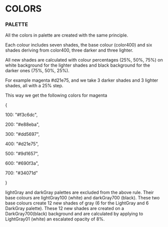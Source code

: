 
<Meta title="Guide|Colors" />

# COLORS

### PALETTE


All the colors in palette are created with the same principle.

Each colour includes seven shades, the base colour (color400) and six shades deriving from color400,
three darker and three lighter.

All new shades are calculated with colour percentages (25%, 50%, 75%) on white background for the lighter shades and black background for the darker ones (75%, 50%, 25%).

For example magenta #d21e75, and we take 3 darker shades and 3 lighter shades, all with a 25% step.

This way we get the following colors for magenta

{

100: "#f3c6dc",

200: "#e88eba",

300: "#dd5697",

400: "#d21e75",

500: "#9d1657",

600: "#690f3a",

700: "#34071d"

}

lightGray and darkGray palettes are excluded from the above rule.
Their base colours are lightGray100 (white) and darkGray700 (black). These two base colours create 12 new shades of gray (6 for the LightGray and 6 DarkGray palette). These 12 new shades are created on a DarkGray700(black) background and are calculated by applying to LightGray01 (white) an escalated opacity of 8%.
